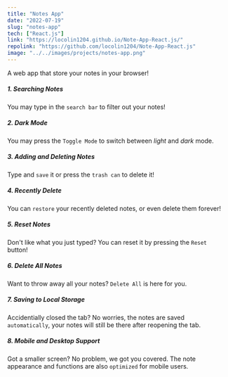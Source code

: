 ```yaml
---
title: "Notes App"
date: "2022-07-19"
slug: "notes-app"
tech: ["React.js"]
link: "https://locolin1204.github.io/Note-App-React.js/"
repolink: "https://github.com/locolin1204/Note-App-React.js"
image: "../../images/projects/notes-app.png"
---
```


A web app that store your notes in your browser!

##### 1. Searching Notes
You may type in the `search bar` to filter out your notes!

##### 2. Dark Mode
You may press the `Toggle Mode` to switch between _light_ and _dark_ mode.

##### 3. Adding and Deleting Notes
Type and `save` it or press the `trash can` to delete it!

##### 4. Recently Delete
You can `restore` your recently deleted notes, or even delete them forever!

##### 5. Reset Notes
Don't like what you just typed? You can reset it by pressing the `Reset` button!

##### 6. Delete All Notes
Want to throw away all your notes? `Delete All` is here for you.

##### 7. Saving to Local Storage
Accidentially closed the tab? No worries, the notes are saved `automatically`, your notes will still be there after reopening the tab.

##### 8. Mobile and Desktop Support
Got a smaller screen? No problem, we got you covered. The note appearance and functions are also `optimized` for mobile users.